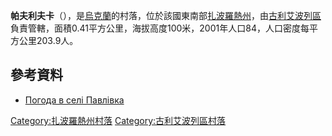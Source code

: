 {{coord|47|47|21|N|36|24|7|E|scale:100000|display=title}}

'''帕夫利夫卡'''（{{lang-uk|Павлівка}}），是[[烏克蘭|烏克蘭]]的村落，位於該國東南部[[扎波羅熱州|扎波羅熱州]]，由[[古利艾波列區|古利艾波列區]]負責管轄，面積0.41平方公里，海拔高度100米，2001年人口84，人口密度每平方公里203.9人。

==參考資料==
* [http://weather.in.ua/ua/zaporozhskaja/19449 Погода в селі Павлівка] {{Wayback|url=http://weather.in.ua/ua/zaporozhskaja/19449 |date=20160305100428 }}

[[Category:扎波羅熱州村落|Category:扎波羅熱州村落]]
[[Category:古利艾波列區村落|Category:古利艾波列區村落]]


{{Zaporizhia-geo-stub}}